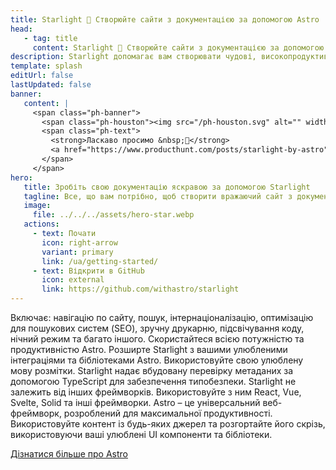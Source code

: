 ```yaml
---
title: Starlight 🌟 Створюйте сайти з документацією за допомогою Astro
head:
   - tag: title
     content: Starlight 🌟 Створюйте сайти з документацією за допомогою Astro
description: Starlight допомагає вам створювати чудові, високопродуктивні веб-сайти з документацією з Astro.
template: splash
editUrl: false
lastUpdated: false
banner:
   content: |
     <span class="ph-banner">
       <span class="ph-houston"><img src="/ph-houston.svg" alt="" width="72" height="72"/></span>
       <span class="ph-text">
         <strong>Ласкаво просимо &nbsp;👋</strong>
         <a href="https://www.producthunt.com/posts/starlight-by-astro">Ми на Product Hunt прямо зараз!</a>
       </span>
     </span>
hero:
   title: Зробіть свою документацію яскравою за допомогою Starlight
   tagline: Все, що вам потрібно, щоб створити вражаючий сайт з документацією. Швидко, доступно та просто у використанні.
   image:
     file: ../../../assets/hero-star.webp
   actions:
     - text: Почати
       icon: right-arrow
       variant: primary
       link: /ua/getting-started/
     - text: Відкрити в GitHub
       icon: external
       link: https://github.com/withastro/starlight
---
```



<CardGrid stagger>
<Card title="Документація, яка захоплює" icon="open-book">
Включає: навігацію по сайту, пошук, інтернаціоналізацію, оптимізацію
для пошукових систем (SEO), зручну друкарню, підсвічування коду, нічний
режим та багато іншого.
</Card>
<Card title="Працює на Astro" icon="rocket">
Скористайтеся всією потужністю та продуктивністю Astro. Розширте Starlight з
вашими улюбленими інтеграціями та бібліотеками Astro.
</Card>
<Card title="Markdown, Markdoc, and MDX" icon="document">
Використовуйте свою улюблену мову розмітки. Starlight надає вбудовану
перевірку метаданих за допомогою TypeScript для забезпечення
типобезпеки.
</Card>
<Card title="Використовуйте свої UI компоненти" icon="puzzle">
Starlight не залежить від інших фреймворків. Використовуйте з ним React, Vue,
Svelte, Solid та інші фреймворки.
</Card>
</CardGrid>

<AboutAstro title="Надано вам">
Astro – це універсальний веб-фреймворк, розроблений для максимальної продуктивності.
Використовуйте контент із будь-яких джерел та розгортайте його скрізь, використовуючи ваші улюблені UI компоненти та бібліотеки.

[Дізнатися більше про Astro](https://astro.build/)

</AboutAstro>